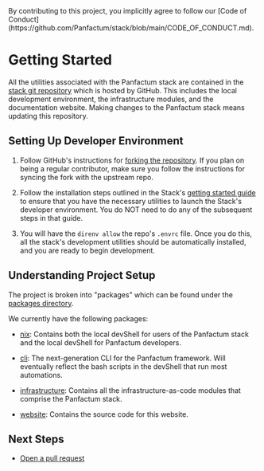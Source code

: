 
<MarkdownAlert severity="info">
  By contributing to this project, you implicitly agree to follow our [Code of Conduct](https://github.com/Panfactum/stack/blob/main/CODE_OF_CONDUCT.md).
</MarkdownAlert>

# Getting Started

All the utilities associated with the Panfactum stack are contained in the [stack git repository](https://github.com/Panfactum/stack)
which is hosted by GitHub. This includes the local development environment, the infrastructure modules, and the documentation
website. Making changes to the Panfactum stack means updating this repository.

## Setting Up Developer Environment

1. Follow GitHub's instructions for [forking the repository](https://docs.github.com/en/pull-requests/collaborating-with-pull-requests/working-with-forks/fork-a-repo).
   If you plan on being a regular contributor, make sure you follow the instructions for syncing the fork with the upstream repo.

2. Follow the installation steps outlined in the Stack's [getting started guide](/stable-25-04/guides/getting-started/install-tooling)
   to ensure that you have the necessary utilities to launch the Stack's developer environment. You do NOT need
   to do any of the subsequent steps in that guide.

3. You will have the `direnv allow` the repo's `.envrc` file. Once you do this, all the stack's development utilities
   should be automatically installed, and you are ready to begin development.

## Understanding Project Setup

The project is broken into "packages" which can be found under the [packages directory](https://github.com/Panfactum/stack/tree/main/packages).

We currently have the following packages:

* [nix](https://github.com/Panfactum/stack/tree/__PANFACTUM_VERSION_STABLE_25_04__/packages/nix): Contains both the local devShell for
  users of the Panfactum stack and the local devShell for Panfactum developers.

* [cli](https://github.com/Panfactum/stack/tree/__PANFACTUM_VERSION_STABLE_25_04__/packages/cli): The next-generation CLI for the Panfactum framework. Will
  eventually reflect the bash scripts in the devShell that run most automations.

* [infrastructure](https://github.com/Panfactum/stack/tree/__PANFACTUM_VERSION_STABLE_25_04__/packages/infrastructure): Contains all the
  infrastructure-as-code modules that comprise the Panfactum stack.

* [website](https://github.com/Panfactum/stack/tree/__PANFACTUM_VERSION_STABLE_25_04__/packages/website): Contains the source code for this website.

## Next Steps

* [Open a pull request](/stable-25-04/guides/contributing/pull-requests)
